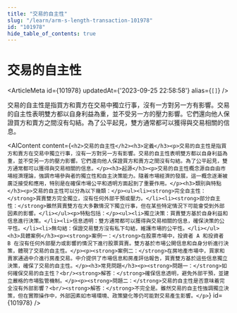 ```yaml
---
title: "交易的自主性"
slug: "/learn/arm-s-length-transaction-101978"
id: "101978"
hide_table_of_contents: true
---
```



# 交易的自主性

<ArticleMeta id={101978} updatedAt={'2023-09-25 22:58:58'} alias={`[]`} />
<div className='border-solid border-b border-t-0 my-4 border-[var(--ifm-color-gray-300)]' />

交易的自主性是指買方和賣方在交易中獨立行事，沒有一方對另一方有影響。交易的自主性表明雙方都以自身利益為重，並不受另一方的壓力影響。它們還向他人保證買方和賣方之間沒有勾結。為了公平起見，雙方通常都可以獲得與交易相關的信息。

<AIContent content={`<h2>交易的自主性</h2><h3>定義</h3><p>交易的自主性是指買方和賣方在交易中獨立行事，沒有一方對另一方有影響。交易的自主性表明雙方都以自身利益為重，並不受另一方的壓力影響。它們還向他人保證買方和賣方之間沒有勾結。為了公平起見，雙方通常都可以獲得與交易相關的信息。</p><h3>起源</h3><p>交易的自主性概念源自自由市場經濟理論，強調市場參與者的獨立性和自主決策能力。隨着市場經濟的發展，這一概念逐漸被廣泛接受和應用，特別是在確保市場公平和透明方面起到了重要作用。</p><h3>類別與特點</h3><p>交易的自主性可以分為以下幾類：</p><ul><li><strong>完全自主性：</strong>買賣雙方完全獨立，沒有任何外部干預或壓力。</li><li><strong>部分自主性：</strong>雖然買賣雙方在大多數情況下獨立行事，但在某些特定情況下可能會受到外部因素的影響。</li></ul><p>特點包括：</p><ul><li>獨立決策：買賣雙方基於自身利益和信息進行決策。</li><li>信息透明：雙方通常都可以獲得與交易相關的信息，確保決策的公平性。</li><li>無勾結：保證交易雙方沒有私下勾結，維護市場的公平性。</li></ul><h3>具體案例</h3><p><strong>案例一：</strong>在股票市場中，投資者 A 和投資者 B 在沒有任何外部壓力或影響的情況下進行股票買賣。雙方基於市場公開信息和自身分析進行決策，體現了交易的自主性。</p><p><strong>案例二：</strong>在房地產市場中，買家和賣家通過中介進行房產交易。中介提供了市場信息和房產評估報告，買賣雙方基於這些信息獨立決策，確保了交易的自主性。</p><h3>常見問題</h3><p><strong>問題一：</strong>如何確保交易的自主性？<br/><strong>解答：</strong>確保信息透明，避免外部干預，並建立嚴格的市場監管機制。</p><p><strong>問題二：</strong>交易的自主性是否意味着完全沒有外部影響？<br/><strong>解答：</strong>不完全是。雖然交易的自主性強調獨立決策，但在實際操作中，外部因素如市場環境、政策變化等仍可能對交易產生影響。</p>`} id={101978} />
